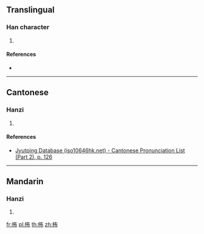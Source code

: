 {{character info/new}}
==Translingual==

===Han character===
{{Han char|rn=75|rad=木|as=05|sn=9|four=|canj=DKLB|ids=⿰木布}}

# {{defn|Han|sort=木05}}

====References====
* {{Han ref|kx=0520.120|dkj=14648|hdz=21180.040|uh=67E8|ud=26600}}

----

==Cantonese==

===Hanzi===
{{yue-hanzi|jyut=[[bou3]]|y=bou3}}

# {{defn|lang=yue|sort=木05}}

====References====
* [http://www.iso10646hk.net/jp/document/download.jsp Jyutping Database (iso10646hk.net) - Cantonese Pronunciation List (Part 2), p. 126]

----

==Mandarin==

===Hanzi===
{{cmn-hanzi|pin=[[bù]] ([[bu4]])|wg=pu<sup>4</sup>}}

# {{defn|lang=cmn|sort=木05}}

[[fr:柨]]
[[pl:柨]]
[[th:柨]]
[[zh:柨]]